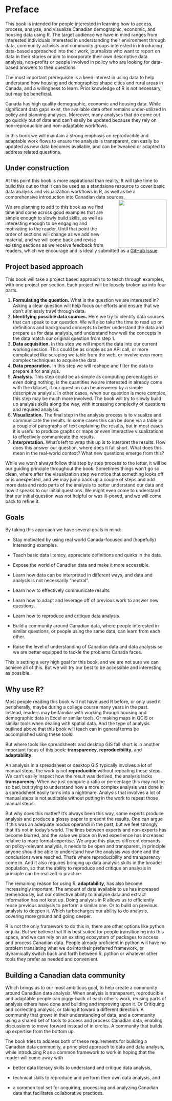 # Preface {.unnumbered}

This book is intended for people interested in learning how to access, process, analyze, and visualize Canadian demographic, economic, and housing data using R. The target audience we have in mind ranges from interested individuals interested in understanding their environment through data, community activists and community groups interested in introducing data-based approached into their work, journalists who want to report on data in their stories or aim to incorporate their own descriptive data analysis, non-profits or people involved in policy who are looking for data-based answers to their questions.

The most important prerequisite is a keen interest in using data to help understand how housing and demographics shape cities and rural areas in Canada, and a willingness to learn. Prior knowledge of R is not necessary, but may be beneficial.

Canada has high quality demographic, economic and housing data. While significant data gaps exist, the available data often remains under-utilized in policy and planning analyses. Moreover, many analyses that do come out go quickly out of date and can't easily be updated because they rely on non-reproducible and non-adaptable workflows.

In this book we will maintain a strong emphasis on reproducible and adaptable work flows to ensure the analysis is transparent, can easily be updated as new data becomes available, and can be tweaked or adapted to address related questions.

## Under construction

At this point this book is more aspirational than reality, It will take time to build this out so that it can be used as a standalone resource to cover basic data analysis and visualization workflows in R, as well as be a comprehensive introduction into Canadian data sources.![](baustelle.png){#baustelle style="float:right;margin-left:3em;" width="150"}

We are planning to add to this book as we find time and come across good examples that are simple enough to slowly build skills, as well as interesting enough to be engaging and motivating to the reader. Until that point the order of sections will change as we add new material, and we will come back and revise existing sections as we receive feedback from readers, which we encourage and is ideally submitted as a [GitHub issue](https://github.com/mountainMath/canadian_data/issues).

## Project based approach

This book will take a project based approach to to teach through examples, with one project per section. Each project will be loosely broken up into four parts.

1.  **Formulating the question.** What is the question we are interested in? Asking a clear question will help focus our efforts and ensure that we don't aimlessly trawl through data.
2.  **Identifying possible data sources.** Here we try to identify data sources that can speak to our question. We will also take the time to read up on definitions and background concepts to better understand the data and prepare us for data analysis, and understand how well the concepts in the data match our original question from step 1.
3.  **Data acquisition.** In this step we will import the data into our current working session. This could be as simple as an API call, or more complicated like scraping we table from the web, or involve even more complex techniques to acquire the data.
4.  **Data preparation.** In this step we will reshape and filter the data to prepare it for analysis.
5.  **Analysis.** This step could be as simple as computing percentages or even doing nothing, is the quantities we are interested in already come with the dataset, if our question can be answered by a simple descriptive analysis. In other cases, when our question is more complex, this step may be much more involved. The book will try to slowly build up analysis skills along the way, with increasing complexity of questions and required analysis.
6.  **Visualization.** The final step in the analysis process is to visualize and communicate the results. In some cases this can be done via a table or a couple of paragraphs of text explaining the results, but in most cases it is useful to produce graphs or maps or even interactive visualizations to effectively communicate the results.
7.  **Interpretation.** What's left to wrap this up is to interpret the results. How does this answer our question, where does it fall short. What does this mean in the real-world context? What new questions emerge from this?

While we won't always follow this step by step process to the letter, it will be our guiding principle throughout the book. Sometimes things won't go so clean, where after the visualization step we notice that something looks off or is unexpected, and we may jump back up a couple of steps and add more data and redo parts of the analysis to better understand our data and how it speaks to our initial questions. We might even come to understand that our initial question was not helpful or was ill-posed, and we will come back to refine it.

## Goals

By taking this approach we have several goals in mind:

-   Stay motivated by using real world Canada-focused and (hopefully) interesting examples.

-   Teach basic data literacy, appreciate definitions and quirks in the data.

-   Expose the world of Canadian data and make it more accessible.

-   Learn how data can be interpreted in different ways, and data and analysis is not necessarily "neutral".

-   Learn how to effectively communicate results.

-   Learn how to adapt and leverage off of previous work to answer new questions.

-   Learn how to reproduce and critique data analysis.

-   Build a community around Canadian data, where people interested in similar questions, or people using the same data, can learn from each other.

-   Raise the level of understanding of Canadian data and data analysis so we are better equipped to tackle the problems Canada faces.

This is setting a very high goal for this book, and we are not sure we can achieve all of this. But we will try our best to be accessible and interesting as possible.

## Why use R?

Most people reading this book will not have used R before, or only used it peripherally, maybe during a college course many years in the past. Instead, readers may be familiar with working through housing and demographic data in Excel or similar tools. Or making maps in QGIS or similar tools when dealing with spatial data. And the type of analysis outlined above that this book will teach can in general terms be accomplished using these tools.

But where tools like spreadsheets and desktop GIS fall short is in another important focus of this book: **transparency**, **reproducibility**, and **adaptability**.

An analysis in a spreadsheet or desktop GIS typically involves a lot of manual steps, the work is not **reproducible** without repeating these steps. We can't easily inspect how the result was derived, the analysis lacks **transparency**. When we just compute a ratio or percentage this may not be so bad, but trying to understand how a more complex analysis was done in a spreadsheet easily turns into a nightmare. Analysis that involves a lot of manual steps is not auditable without putting in the work to repeat those manual steps.

But why does this matter? It's always been this way, some experts produce analysis and produce a glossy paper to present the results. One can argue if this was an adequate modus operandi in the past, but we feel strongly that it's not in today's world. The lines between experts and non-experts has become blurred, and the value we place on lived experience has increased relative to more formal expertise. We argue this places different demands on policy-relevant analysis, it needs to be open and transparent, in principle anyone should be able to understand how the analysis was done and the conclusions were reached. That's where reproducibility and transparency come in. And it also requires bringing up data analysis skills in the broader population, so that the ability to reproduce and critique an analysis in principle can be realized in practice.

The remaining reason for using R, **adaptability**, has also become increasingly important. The amount of data available to us has increased tremendously, but our collective ability to analyse data and extract information has not kept up. Doing analysis in R allows us to efficiently reuse previous analysis to perform a similar one. Or to build on previous analysis to deepen it. Which turbocharges our ability to do analysis, covering more ground and going deeper.

R is not the only framework to do this in, there are other options like python or julia. But we believe that R is best suited for people transitioning into this space, and we can rely on an existing ecosystem of packages to access and process Canadian data. People already proficient in python will have no problem translating what we do into their preferred framework, or dynamically switch back and forth between R, python or whatever other tools they prefer as needed and convenient.

## Building a Canadian data community

Which brings us to our most ambitious goal, to help create a community around Canadian data analysis. When analysis is transparent, reproducible and adaptable people can piggy-back of each other's work, reusing parts of analysis others have done and building and improving upon it. Or Critiquing and correcting analysis, or taking it toward a different direction. A community that grows in their understanding of data, and a community using a shared set of tools to access and process Canadian data, enabling discussions to move forward instead of in circles. A community that builds up expertise from the bottom up.

The book tries to address both of these requirements for building a Canadian data community, a principled approach to data and data analysis, while introducing R as a common framework to work in hoping that the reader will come away with

-   better data literacy skills to understand and critique data analysis,

-   technical skills to reproduce and perform their own data analysis, and

-   a common tool set for acquiring, processing and analyzing Canadian data that facilitates collaborative practices.

